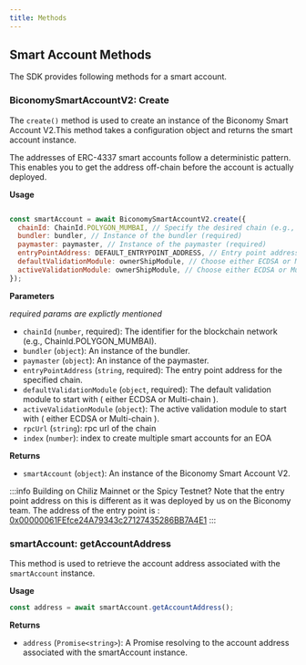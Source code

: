 ```yaml
---
title: Methods
---
```



## Smart Account Methods

The SDK provides following methods for a smart account.

### BiconomySmartAccountV2: Create

The `create()` method is used to create an instance of the Biconomy Smart Account V2.This method takes a configuration object and returns the smart account instance.

The addresses of ERC-4337 smart accounts follow a deterministic pattern. This enables you to get the address off-chain before the account is actually deployed.

**Usage**

```jsx

const smartAccount = await BiconomySmartAccountV2.create({
  chainId: ChainId.POLYGON_MUMBAI, // Specify the desired chain (e.g., Polygon Mumbai)
  bundler: bundler, // Instance of the bundler (required)
  paymaster: paymaster, // Instance of the paymaster (required)
  entryPointAddress: DEFAULT_ENTRYPOINT_ADDRESS, // Entry point address for the specified chain (required)
  defaultValidationModule: ownerShipModule, // Choose either ECDSA or Multi-chain as the default validation module (required)
  activeValidationModule: ownerShipModule, // Choose either ECDSA or Multi-chain as the active validation module to start (required)
});

```

**Parameters**

*required params are explictly mentioned*

- `chainId` (`number`, required): The identifier for the blockchain network (e.g., ChainId.POLYGON_MUMBAI).
- `bundler` (`object`): An instance of the bundler.
- `paymaster` (`object`): An instance of the paymaster.
- `entryPointAddress` (`string`, required): The entry point address for the specified chain.
- `defaultValidationModule` (`object`, required): The default validation module to start with ( either ECDSA or Multi-chain ).
- `activeValidationModule` (`object`): The active validation module to start with ( either ECDSA or Multi-chain ).
- `rpcUrl` (`string`): rpc url of the chain
- `index` (`number`): index to create multiple smart accounts for an EOA

**Returns**

- `smartAccount` (`object`): An instance of the Biconomy Smart Account V2.

:::info
Building on Chiliz Mainnet or the Spicy Testnet? Note that the entry point address on this is different as it was deployed by us on the Biconomy team. The address of the entry point is : [0x00000061FEfce24A79343c27127435286BB7A4E1](https://scan.chiliz.com/address/0x00000061FEfce24A79343c27127435286BB7A4E1/contracts#address-tabs)
:::

### smartAccount: getAccountAddress

This method is used to retrieve the account address associated with the `smartAccount` instance.

**Usage**

```jsx
const address = await smartAccount.getAccountAddress();
```

**Returns**

- `address` (`Promise<string>`): A Promise resolving to the account address associated with the smartAccount instance.
